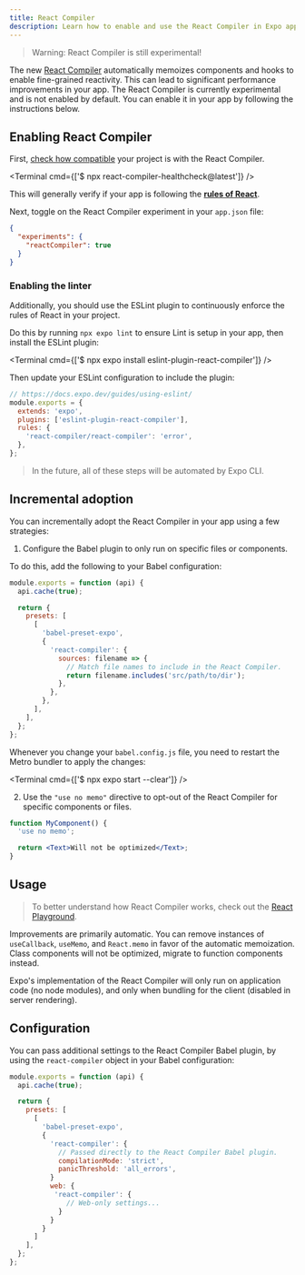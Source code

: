 ```yaml
---
title: React Compiler
description: Learn how to enable and use the React Compiler in Expo apps.
---
```



> Warning: React Compiler is still experimental!

The new [React Compiler](https://react.dev/learn/react-compiler) automatically memoizes components and hooks to enable fine-grained reactivity. This can lead to significant performance improvements in your app. The React Compiler is currently experimental and is not enabled by default. You can enable it in your app by following the instructions below.

## Enabling React Compiler

First, [check how compatible](https://react.dev/learn/react-compiler#checking-compatibility) your project is with the React Compiler.

<Terminal cmd={['$ npx react-compiler-healthcheck@latest']} />

This will generally verify if your app is following the [**rules of React**](https://react.dev/reference/rules).

Next, toggle on the React Compiler experiment in your `app.json` file:

```json app.json
{
  "experiments": {
    "reactCompiler": true
  }
}
```

### Enabling the linter

Additionally, you should use the ESLint plugin to continuously enforce the rules of React in your project.

Do this by running `npx expo lint` to ensure Lint is setup in your app, then install the ESLint plugin:

<Terminal cmd={['$ npx expo install eslint-plugin-react-compiler']} />

Then update your ESLint configuration to include the plugin:

```js .eslintrc.js
// https://docs.expo.dev/guides/using-eslint/
module.exports = {
  extends: 'expo',
  plugins: ['eslint-plugin-react-compiler'],
  rules: {
    'react-compiler/react-compiler': 'error',
  },
};
```

> In the future, all of these steps will be automated by Expo CLI.

## Incremental adoption

You can incrementally adopt the React Compiler in your app using a few strategies:

1. Configure the Babel plugin to only run on specific files or components.

To do this, add the following to your Babel configuration:

```js babel.config.js
module.exports = function (api) {
  api.cache(true);

  return {
    presets: [
      [
        'babel-preset-expo',
        {
          'react-compiler': {
            sources: filename => {
              // Match file names to include in the React Compiler.
              return filename.includes('src/path/to/dir');
            },
          },
        },
      ],
    ],
  };
};
```

Whenever you change your `babel.config.js` file, you need to restart the Metro bundler to apply the changes:

<Terminal cmd={['$ npx expo start --clear']} />

2. Use the `"use no memo"` directive to opt-out of the React Compiler for specific components or files.

```jsx
function MyComponent() {
  'use no memo';

  return <Text>Will not be optimized</Text>;
}
```

## Usage

> To better understand how React Compiler works, check out the [React Playground](https://playground.react.dev/).

Improvements are primarily automatic. You can remove instances of `useCallback`, `useMemo`, and `React.memo` in favor of the automatic memoization. Class components will not be optimized, migrate to function components instead.

Expo's implementation of the React Compiler will only run on application code (no node modules), and only when bundling for the client (disabled in server rendering).

## Configuration

You can pass additional settings to the React Compiler Babel plugin, by using the `react-compiler` object in your Babel configuration:

```js babel.config.js
module.exports = function (api) {
  api.cache(true);

  return {
    presets: [
      [
        'babel-preset-expo',
        {
          'react-compiler': {
            // Passed directly to the React Compiler Babel plugin.
            compilationMode: 'strict',
            panicThreshold: 'all_errors',
          }
          web: {
           'react-compiler': {
              // Web-only settings...
            }
          }
        }
      ]
    ],
  };
};
```
